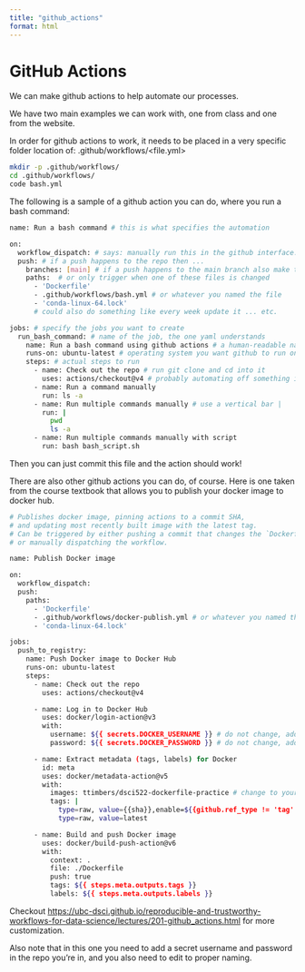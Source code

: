 ```yaml
---
title: "github_actions"
format: html
---
```



# GitHub Actions

We can make github actions to help automate our processes.

We have two main examples we can work with, one from class and one from the website.

In order for github actions to work, it needs to be placed in a very specific folder location of: .github/workflows/<file.yml>

```bash
mkdir -p .github/workflows/
cd .github/workflows/
code bash.yml
```
The following is a sample of a github action you can do, where you run a bash command:

```bash
name: Run a bash command # this is what specifies the automation

on:
  workflow_dispatch: # says: manually run this in the github interface...
  push: # if a push happens to the repo then ...
    branches: [main] # if a push happens to the main branch also make these changes
    paths:  # or only trigger when one of these files is changed
      - 'Dockerfile'
      - .github/workflows/bash.yml # or whatever you named the file
      - 'conda-linux-64.lock'
      # could also do something like every week update it ... etc.

jobs: # specify the jobs you want to create
  run_bash_command: # name of the job, the one yaml understands
    name: Run a bash command using github actions # a human-readable name that is nice for us to look at
    runs-on: ubuntu-latest # operating system you want github to run on, this one is most common for linux, you could say windows-latest or mac-latest too
    steps: # actual steps to run
      - name: Check out the repo # run git clone and cd into it
        uses: actions/checkout@v4 # probably automating off something in your repository, so usually your first step
      - name: Run a command manually
        run: ls -a
      - name: Run multiple commands manually # use a vertical bar |
        run: | 
          pwd
          ls -a
      - name: Run multiple commands manually with script
        run: bash bash_script.sh
```

Then you can just commit this file and the action should work!


There are also other github actions you can do, of course. Here is one taken from the course textbook that allows you to publish your docker image to docker hub.

```bash
# Publishes docker image, pinning actions to a commit SHA,
# and updating most recently built image with the latest tag.
# Can be triggered by either pushing a commit that changes the `Dockerfile`,
# or manually dispatching the workflow.

name: Publish Docker image

on:
  workflow_dispatch:
  push:
    paths:
      - 'Dockerfile'
      - .github/workflows/docker-publish.yml # or whatever you named the file
      - 'conda-linux-64.lock'

jobs:
  push_to_registry:
    name: Push Docker image to Docker Hub
    runs-on: ubuntu-latest
    steps:
      - name: Check out the repo
        uses: actions/checkout@v4

      - name: Log in to Docker Hub
        uses: docker/login-action@v3
        with:
          username: ${{ secrets.DOCKER_USERNAME }} # do not change, add as secret
          password: ${{ secrets.DOCKER_PASSWORD }} # do not change, add as secret

      - name: Extract metadata (tags, labels) for Docker
        id: meta
        uses: docker/metadata-action@v5
        with:
          images: ttimbers/dsci522-dockerfile-practice # change to your image
          tags: |
            type=raw, value={{sha}},enable=${{github.ref_type != 'tag' }}
            type=raw, value=latest

      - name: Build and push Docker image
        uses: docker/build-push-action@v6
        with:
          context: .
          file: ./Dockerfile
          push: true
          tags: ${{ steps.meta.outputs.tags }}
          labels: ${{ steps.meta.outputs.labels }}
```

Checkout <https://ubc-dsci.github.io/reproducible-and-trustworthy-workflows-for-data-science/lectures/201-github_actions.html> for more customization.

Also note that in this one you need to add a secret username and password in the repo you're in, and you also need to edit to proper naming.
